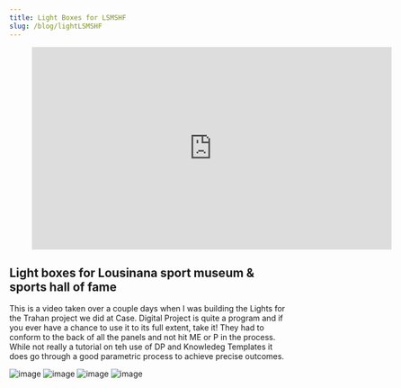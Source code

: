 ```yaml
---
title: Light Boxes for LSMSHF
slug: /blog/lightLSMSHF
---
```



<figure class="video_container">
  <iframe title="vimeo-player" src="https://player.vimeo.com/video/72453742" width="640" height="360" frameborder="0" allowfullscreen></iframe>
</figure>

## Light boxes for Lousinana sport museum & sports hall of fame
This is a video taken over a couple days when I was building the Lights for the Trahan project we did at Case. Digital Project is quite a program and if you ever have a chance to use it to its full extent, take it! They had to conform to the back of all the panels and not hit ME or P in the process. While not really a tutorial on teh use of DP and Knowledeg Templates it does go through a good parametric process to achieve precise outcomes.

![image](/images/lsmshf_1.png)
![image](/images/lsmshf_2.png)
![image](/images/lsmshf_3.png)
![image](/images/lsmshf_4.png)